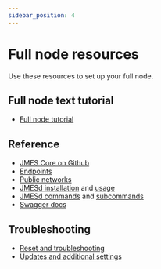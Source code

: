 ```yaml
---
sidebar_position: 4
---
```



# Full node resources

Use these resources to set up your full node. 

## Full node text tutorial

- [Full node tutorial](./run-a-full-terra-node/system-config.mdx)

## Reference

- [JMES Core on Github](https://github.com/jmesworld/core)
- [Endpoints](../develop/endpoints.mdx)
- [Public networks](./run-a-full-terra-node/join-a-network.mdx#join-a-public-network)
- [JMESd installation](../develop/terrad/install-terrad.mdx) and [usage](../develop/terrad/using-terrad.mdx)
- [JMESd commands](../develop/terrad/commands.mdx) and [subcommands](../develop/terrad/subcommands.mdx)
- [Swagger docs](../develop/swagger.mdx)

## Troubleshooting

- [Reset and troubleshooting](./run-a-full-terra-node/troubleshoot.mdx)
- [Updates and additional settings](./run-a-full-terra-node/updates-and-additional.mdx)